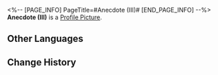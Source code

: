 <%-- [PAGE_INFO]
PageTitle=#Anecdote (III)#
[END_PAGE_INFO] --%>
{{Stub|Location information}}
{{Item Infobox
|id          = 223232
|image       = Dreamscape Pass Sticker Text.png
|type        = Dreamscape Pass Sticker
|type2       = Amusing Ourselves to Death Stickers
|invCategory = 
|rarity      = 4
|effect      = Digital stickers that can be used to decorate the pages of the Dreamtour Handbook. They come in many different styles.
|description = 
|source1     = [[Discuss the luxury car in the dream with the Dealership Staff Member]]
}}
{{Description|"Shine like a diamond... Shine like a diamond..."}}
'''Anecdote (III)''' is a [[Profile Picture]].

==Other Languages==
{{Other Languages
|en   = Anecdote (III)
|zhs  = 趣闻•其三
|zht  = 趣聞•其三
|ja   = 面白い噂・3
|ko   = 흥미로운 이야기•3
|es   = Anécdota III
|fr   = Anecdote (III)
|ru   = Забавная история III
|th   = ข่าวลือที่น่าสนใจ 3
|vi   = Tin Thú Vị (3)
|de   = Anekdote (III)
|id   = Fakta Menarik 3
|pt   = Anedota (III)
}}

==Change History==
{{Change History|2.0}}